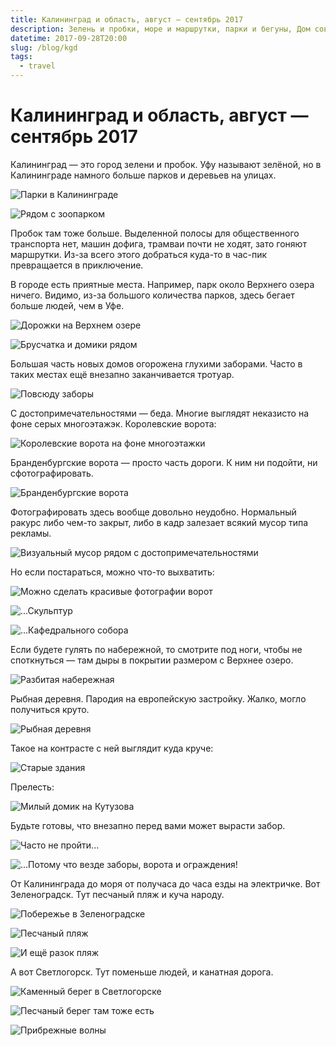```yaml
---
title: Калининград и область, август — сентябрь 2017
description: Зелень и пробки, море и маршрутки, парки и бегуны, Дом советов и разруха, старая архитектура и пародия на европейскую застройку.
datetime: 2017-09-28T20:00
slug: /blog/kgd
tags:
  - travel
---
```


# Калининград и область, август — сентябрь 2017

Калининград — это город зелени и пробок. Уфу называют зелёной, но в Калининграде намного больше парков и деревьев на улицах.

![Парки в Калининграде](/img/blog/kgd/1.jpg)

![Рядом с зоопарком](/img/blog/kgd/2.jpg)

Пробок там тоже больше. Выделенной полосы для общественного транспорта нет, машин дофига, трамваи почти не ходят, зато гоняют маршрутки. Из-за всего этого добраться куда-то в час-пик превращается в приключение.

В городе есть приятные места. Например, парк около Верхнего озера ничего. Видимо, из-за большого количества парков, здесь бегает больше людей, чем в Уфе.

![Дорожки на Верхнем озере](/img/blog/kgd/3.jpg)

![Брусчатка и домики рядом](/img/blog/kgd/4.jpg)

Большая часть новых домов огорожена глухими заборами. Часто в таких местах ещё внезапно заканчивается тротуар.

![Повсюду заборы](/img/blog/kgd/5.jpg)

С достопримечательностями — беда. Многие выглядят неказисто на фоне серых многоэтажэк. Королевские ворота:

![Королевские ворота на фоне многоэтажки](/img/blog/kgd/6.jpg)

Бранденбургские ворота — просто часть дороги. К ним ни подойти, ни сфотографировать.

![Бранденбургские ворота](/img/blog/kgd/7.jpg)

Фотографировать здесь вообще довольно неудобно. Нормальный ракурс либо чем-то закрыт, либо в кадр залезает всякий мусор типа рекламы.

![Визуальный мусор рядом с достопримечательностями](/img/blog/kgd/8.jpg)

Но если постараться, можно что-то выхватить:

![Можно сделать красивые фотографии ворот](/img/blog/kgd/9.jpg)

![...Скульптур](/img/blog/kgd/9_1.jpg)

![...Кафедрального собора](/img/blog/kgd/10.jpg)

Если будете гулять по набережной, то смотрите под ноги, чтобы не споткнуться — там дыры в покрытии размером с Верхнее озеро.

![Разбитая набережная](/img/blog/kgd/11.jpg)

Рыбная деревня. Пародия на европейскую застройку. Жалко, могло получиться круто.

![Рыбная деревня](/img/blog/kgd/13.jpg)

Такое на контрасте с ней выглядит куда круче:

![Старые здания](/img/blog/kgd/15.jpg)

Прелесть:

![Милый домик на Кутузова](/img/blog/kgd/16.jpg)

Будьте готовы, что внезапно перед вами может вырасти забор.

![Часто не пройти...](/img/blog/kgd/17.jpg)

![...Потому что везде заборы, ворота и ограждения!](/img/blog/kgd/18.jpg)

От Калининграда до моря от получаса до часа езды на электричке. Вот Зеленоградск. Тут песчаный пляж и куча народу.

![Побережье в Зеленоградске](/img/blog/kgd/19.jpg)

![Песчаный пляж](/img/blog/kgd/20.jpg)

![И ещё разок пляж](/img/blog/kgd/21.jpg)

А вот Светлогорск. Тут поменьше людей, и канатная дорога.

![Каменный берег в Светлогорске](/img/blog/kgd/22.jpg)

![Песчаный берег там тоже есть](/img/blog/kgd/cover.jpg)

![Прибрежные волны](/img/blog/kgd/24.jpg)
